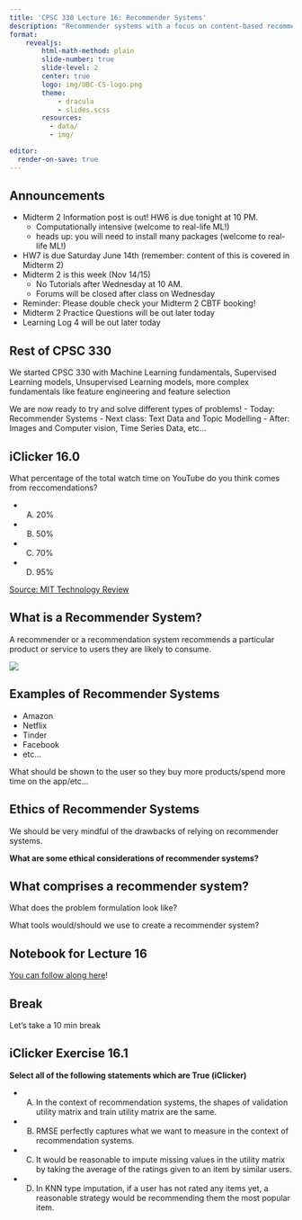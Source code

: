 ```yaml
---
title: 'CPSC 330 Lecture 16: Recommender Systems'
description: "Recommender systems with a focus on content-based recommenders."
format:
    revealjs:
        html-math-method: plain
        slide-number: true
        slide-level: 2
        center: true
        logo: img/UBC-CS-logo.png
        theme: 
            - dracula
            - slides.scss
        resources:
          - data/
          - img/

editor:
  render-on-save: true
---
```


## Announcements 

- Midterm 2 Information post is out!
   HW6 is due tonight at 10 PM. 
    - Computationally intensive (welcome to real-life ML!)
    - heads up: you will need to install many packages  (welcome to real-life ML!)
- HW7 is due Saturday June 14th (remember: content of this is covered in Midterm 2)
- Midterm 2 is this week (Nov 14/15)
  - No Tutorials after Wednesday at 10 AM.
  - Forums will be closed after class on Wednesday
- Reminder: Please double check your Midterm 2 CBTF booking!
- Midterm 2 Practice Questions will be out later today
- Learning Log 4 will be out later today

## Rest of CPSC 330

We started CPSC 330 with Machine Learning fundamentals, Supervised Learning models, Unsupervised Learning models, more complex fundamentals like feature engineering and feature selection

We are now ready to try and solve different types of problems!
- Today: Recommender Systems
- Next class: Text Data and Topic Modelling
- After: Images and Computer vision, Time Series Data, etc...

## iClicker 16.0

What percentage of the total watch time on YouTube do you think comes from reccomendations?

- (A) 20%
- (B) 50%
- (C) 70%
- (D) 95%

[Source: MIT Technology Review](https://www.technologyreview.com/2022/09/20/1059709/youtube-algorithm-recommendations/)

## What is a Recommender System?

A recommender or a recommendation system recommends a particular product or service to users they are likely to consume.

![](img/recommendation_system.png)

## Examples of Recommender Systems

- Amazon
- Netflix
- Tinder
- Facebook
- etc...

What should be shown to the user so they buy more products/spend more time on the app/etc...

## Ethics of Recommender Systems

We should be very mindful of the drawbacks of relying on recommender systems.

**What are some ethical considerations of recommender systems?**

## What comprises a recommender system?

What does the problem formulation look like?

What tools would/should we use to create a recommender system?

## Notebook for Lecture 16

[You can follow along here](https://ubc-cs.github.io/cpsc330-2025S1/lectures/notes/16_recommender-systems.html)!

## Break

Let's take a 10 min break

## iClicker Exercise 16.1 

**Select all of the following statements which are True (iClicker)**

- (A) In the context of recommendation systems, the shapes of validation utility matrix and train utility matrix are the same.
- (B) RMSE perfectly captures what we want to measure in the context of recommendation systems.
- (C) It would be reasonable to impute missing values in the utility matrix by taking the average of the ratings given to an item by similar users.
- (D) In KNN type imputation, if a user has not rated any items yet, a reasonable strategy would be recommending them the most popular item.